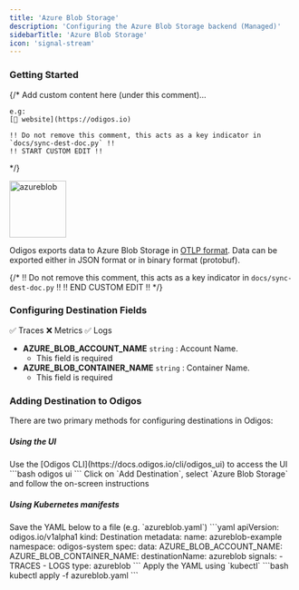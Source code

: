 ```yaml
---
title: 'Azure Blob Storage'
description: 'Configuring the Azure Blob Storage backend (Managed)'
sidebarTitle: 'Azure Blob Storage'
icon: 'signal-stream'
---
```


### Getting Started

{/*
    Add custom content here (under this comment)...

    e.g:
    [🔗 website](https://odigos.io)

    !! Do not remove this comment, this acts as a key indicator in `docs/sync-dest-doc.py` !!
    !! START CUSTOM EDIT !!
*/}

<img src='https://d15jtxgb40qetw.cloudfront.net/blobstorage.svg' alt='azureblob' width="100" height="100" className="not-prose" />

Odigos exports data to Azure Blob Storage in [OTLP format](https://opentelemetry.io/docs/specs/otlp/). Data can be exported either in JSON format or in binary format (protobuf).

{/*
    !! Do not remove this comment, this acts as a key indicator in `docs/sync-dest-doc.py` !!
    !! END CUSTOM EDIT !!
*/}

### Configuring Destination Fields

<Accordion title="Supported Signals:">
  ✅ Traces
  ❌ Metrics
  ✅ Logs
</Accordion>

- **AZURE_BLOB_ACCOUNT_NAME** `string` : Account Name.
  - This field is required
- **AZURE_BLOB_CONTAINER_NAME** `string` : Container Name.
  - This field is required

### Adding Destination to Odigos

There are two primary methods for configuring destinations in Odigos:

##### **Using the UI**

<Steps>
  <Step>
    Use the [Odigos CLI](https://docs.odigos.io/cli/odigos_ui) to access the UI
    ```bash
    odigos ui
    ```
  </Step>
  <Step>
    Click on `Add Destination`, select `Azure Blob Storage` and follow the on-screen instructions
  </Step>
</Steps>

##### **Using Kubernetes manifests**

<Steps>
  <Step>
    Save the YAML below to a file (e.g. `azureblob.yaml`)
    ```yaml
    apiVersion: odigos.io/v1alpha1
    kind: Destination
    metadata:
      name: azureblob-example
      namespace: odigos-system
    spec:
      data:
        AZURE_BLOB_ACCOUNT_NAME: <Account Name>
        AZURE_BLOB_CONTAINER_NAME: <Container Name>
      destinationName: azureblob
      signals:
      - TRACES
      - LOGS
      type: azureblob
    ```
  </Step>
  <Step>
    Apply the YAML using `kubectl`
    ```bash
    kubectl apply -f azureblob.yaml
    ```
  </Step>
</Steps>